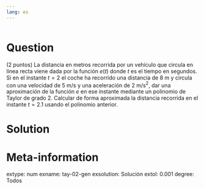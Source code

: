 ```yaml
---
lang: es
---
```


```r

```

Question
========
(2 puntos) La distancia en metros recorrida por un vehículo que circula en línea recta viene dada por la función $e(t)$ donde $t$ es el tiempo en segundos. Si en el instante $t=2$ el coche ha recorrido una distancia de $8$ m y circula con una velocidad de $5$ m/s y una aceleración de $2$ m/s$^2$, dar una aproximación de la función $e$ en ese instante mediante un polinomio de Taylor de grado 2. Calcular de forma aproximada la distancia recorrida en el instante $t=2.1$ usando el polinomio anterior.

Solution
========


Meta-information
================
extype: num
exname: tay-02-gen
exsolution: Solución
extol: 0.001
degree: Todos